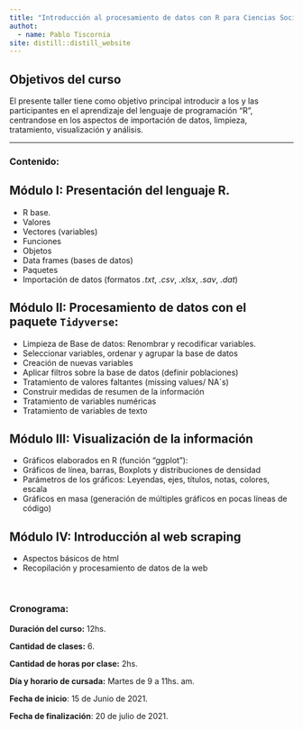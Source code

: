 ```yaml
---
title: "Introducción al procesamiento de datos con R para Ciencias Sociales"
authot: 
  - name: Pablo Tiscornia
site: distill::distill_website
---
```


## Objetivos del curso
  
El presente taller tiene como objetivo principal introducir a los y las participantes en el aprendizaje del lenguaje de programación “R”, centrandose en los aspectos de importación de datos, limpieza, tratamiento, visualización y análisis.

---

### Contenido:


## Módulo I: Presentación del lenguaje R.
  
  + R base.
  + Valores
  + Vectores (variables)
  + Funciones
  + Objetos
  + Data frames (bases de datos)
  + Paquetes
  + Importación de datos (formatos _.txt_, _.csv_, _.xlsx_, _.sav_, _.dat_)


## Módulo II: Procesamiento de datos con el paquete `Tidyverse`:

  + Limpieza de Base de datos: Renombrar y recodificar variables.
  + Seleccionar variables, ordenar y agrupar la base de datos
  + Creación de nuevas variables
  + Aplicar filtros sobre la base de datos (definir poblaciones)
  + Tratamiento de valores faltantes (missing values/ NA´s)
  + Construir medidas de resumen de la información
  + Tratamiento de variables numéricas
  + Tratamiento de variables de texto


## Módulo III: Visualización de la información
  
  + Gráficos elaborados en R (función “ggplot”): 
  + Gráficos de línea, barras, Boxplots y distribuciones de densidad
  + Parámetros de los gráficos: Leyendas, ejes, títulos, notas, colores, escala
  + Gráficos en masa (generación de múltiples gráficos en pocas líneas de código)


## Módulo IV: Introducción al web scraping
  
  + Aspectos básicos de html
  + Recopilación y procesamiento de datos de la web

<br>
  
### Cronograma: 

__Duración del curso:__ 12hs.

__Cantidad de clases:__ 6.

__Cantidad de horas por clase:__ 2hs.

__Día y horario de cursada:__ Martes de 9 a 11hs. am.
  
__Fecha de inicio__: 15 de Junio de 2021.

__Fecha de finalización__: 20 de julio de 2021.


<br><br>

